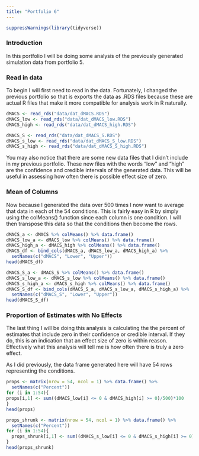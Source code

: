 ```yaml
---
title: "Portfolio 6"
---
```


```r
suppressWarnings(library(tidyverse))
```

### Introduction

In this portfolio I will be doing some analysis of the previously generated simulation data from portfolio 5. 

### Read in data 

To begin I will first need to read in the data. Fortunately, I changed the previous portfolio so that is exports the data as .RDS files because these are actual R files that make it more compatible for analysis work in R naturally. 

```r
dMACS <- read_rds("data/dat_dMACS.RDS")
dMACS_low <- read_rds("data/dat_dMACS_low.RDS")
dMACS_high <- read_rds("data/dat_dMACS_high.RDS")

dMACS_S <- read_rds("data/dat_dMACS_S.RDS")
dMACS_s_low <- read_rds("data/dat_dMACS_S_low.RDS")
dMACS_s_high <- read_rds("data/dat_dMACS_S_high.RDS")
```

You may also notice that there are some new data files that I didn't include in my previous portfolio. These new files with the words "low" and "high" are the confidence and credible intervals of the generated data. This will be useful in assessing how often there is possible effect size of zero.

### Mean of Columns 

Now because I generated the data over 500 times I now want to average that data in each of the 54 conditions. This is fairly easy in R by simply using the colMeans() function since each column is one condition. I will then transpose this data so that the conditions then become the rows.
```r
dMACS_a <- dMACS %>% colMeans() %>% data.frame()
dMACS_low_a <- dMACS_low %>% colMeans() %>% data.frame()
dMACS_high_a <- dMACS_high %>% colMeans() %>% data.frame()
dMACS_df <- bind_cols(dMACS_a, dMACS_low_a, dMACS_high_a) %>% 
  setNames(c("dMACS", "Lower", "Upper"))
head(dMACS_df)

dMACS_S_a <- dMACS_S %>% colMeans() %>% data.frame()
dMACS_s_low_a <- dMACS_s_low %>% colMeans() %>% data.frame()
dMACS_s_high_a <- dMACS_s_high %>% colMeans() %>% data.frame()
dMACS_S_df <- bind_cols(dMACS_S_a, dMACS_s_low_a, dMACS_s_high_a) %>% 
  setNames(c("dMACS_S", "Lower", "Upper"))
head(dMACS_S_df)
```

### Proportion of Estimates with No Effects

The last thing I will be doing this analysis is calculating the the percent of estimates that include zero in their confidence or credible interval. If they do, this is an indication that an effect size of zero is within reason. Effectively what this analysis will tell me is how often there is truly a zero effect.

As I did previously, the data frame generated here will have 54 rows representing the conditions.

```r
props <- matrix(nrow = 54, ncol = 1) %>% data.frame() %>% 
  setNames(c("Percent"))
for (i in 1:54){
props[i,1] <- sum((dMACS_low[i] <= 0 & dMACS_high[i] >= 0)/500)*100
}
head(props)

props_shrunk <- matrix(nrow = 54, ncol = 1) %>% data.frame() %>% 
  setNames(c("Percent"))
for (i in 1:54){
  props_shrunk[i,1] <- sum((dMACS_s_low[i] <= 0 & dMACS_s_high[i] >= 0)/500)*100
}
head(props_shrunk)
```
